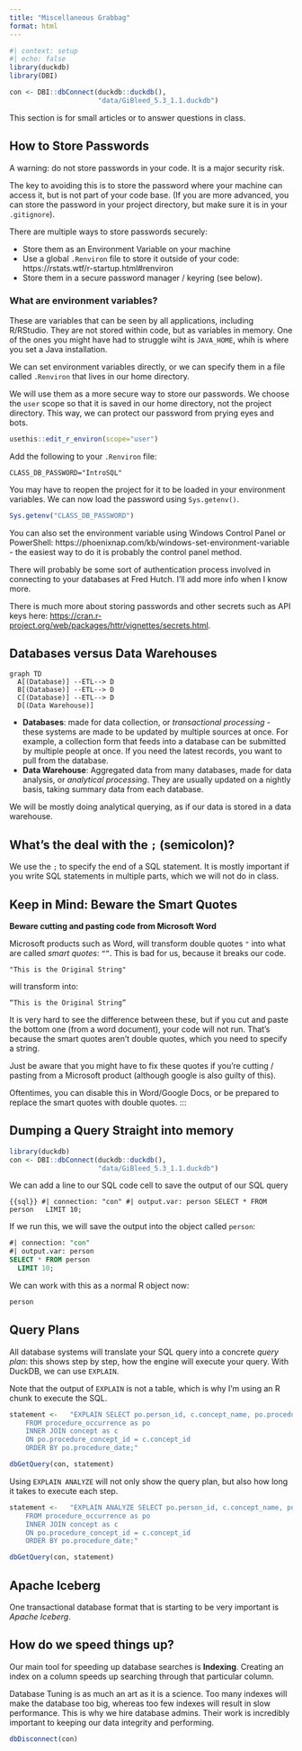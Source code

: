 ```yaml
---
title: "Miscellaneous Grabbag"
format: html
---
```


```r
#| context: setup
#| echo: false
library(duckdb)
library(DBI)

con <- DBI::dbConnect(duckdb::duckdb(), 
                      "data/GiBleed_5.3_1.1.duckdb")
```

This section is for small articles or to answer questions in class.

## How to Store Passwords

A warning: do not store passwords in your code. It is a major security risk.

The key to avoiding this is to store the password where your machine can access it, but is not part of your code base. (If you are more advanced, you can store the password in your project directory, but make sure it is in your `.gitignore`).

There are multiple ways to store passwords securely:

- Store them as an Environment Variable on your machine
- Use a global `.Renviron` file to store it outside of your code: https://rstats.wtf/r-startup.html#renviron
- Store them in a secure password manager / keyring (see below).

### What are environment variables?

These are variables that can be seen by all applications, including R/RStudio. They are not stored within code, but as variables in memory. One of the ones you might have had to struggle wiht is `JAVA_HOME`, whih is where you set a Java installation.

We can set environment variables directly, or we can specify them in a file called `.Renviron` that lives in our home directory. 

We will use them as a more secure way to store our passwords. We choose the `user` scope so that it is saved in our home directory, not the project directory. This way, we can protect our password from prying eyes and bots.

```r
usethis::edit_r_environ(scope="user")
```

Add the following to your `.Renviron` file:

```
CLASS_DB_PASSWORD="IntroSQL"
```

You may have to reopen the project for it to be loaded in your environment variables. We can now load the password using `Sys.getenv()`.

```r
Sys.getenv("CLASS_DB_PASSWORD")
```

You can also set the environment variable using Windows Control Panel or PowerShell: https://phoenixnap.com/kb/windows-set-environment-variable - the easiest way to do it is probably the control panel method.

There will probably be some sort of authentication process involved in connecting to your databases at Fred Hutch. I'll add more info when I know more.

There is much more about storing passwords and other secrets such as API keys here: <https://cran.r-project.org/web/packages/httr/vignettes/secrets.html>.

## Databases versus Data Warehouses

```mermaid
graph TD
  A[(Database)] --ETL--> D
  B[(Database)] --ETL--> D
  C[(Database)] --ETL--> D
  D[(Data Warehouse)] 

```
- **Databases**: made for data collection, or *transactional processing* - these systems are made to be updated by multiple sources at once. For example, a collection form that feeds into a database can be submitted by multiple people at once. If you need the latest records, you want to pull from the database.
- **Data Warehouse**: Aggregated data from many databases, made for data analysis, or *analytical processing*. They are usually updated on a nightly basis, taking summary data from each database. 

We will be mostly doing analytical querying, as if our data is stored in a data warehouse.

## What's the deal with the `;` (semicolon)?

We use the `;` to specify the end of a SQL statement. It is mostly important if you write SQL statements in multiple parts, which we will not do in class.


## Keep in Mind: Beware the Smart Quotes

**Beware cutting and pasting code from Microsoft Word**

Microsoft products such as Word, will transform double quotes `"` into what are called *smart quotes*: `“”`. This is bad for us, because it breaks our code.

```
"This is the Original String"
```

will transform into:

```
“This is the Original String”
```

It is very hard to see the difference between these, but if you cut and paste the bottom one (from a word document), your code will not run. That's because the smart quotes aren't double quotes, which you need to specify a string.

Just be aware that you might have to fix these quotes if you're cutting / pasting from a Microsoft product (although google is also guilty of this).

Oftentimes, you can disable this in Word/Google Docs, or be prepared to replace the smart quotes with double quotes.
:::


## Dumping a Query Straight into memory

```r
library(duckdb)
con <- DBI::dbConnect(duckdb::duckdb(), 
                      "data/GiBleed_5.3_1.1.duckdb")
```

We can add a line to our SQL code cell to save the output of our SQL query 

```{{sql}}
#| connection: "con"
#| output.var: person
SELECT * FROM person
  LIMIT 10;
```

If we run this, we will save the output into the object called `person`:

```sql
#| connection: "con"
#| output.var: person
SELECT * FROM person
  LIMIT 10;
```

We can work with this as a normal R object now: 

```r
person
```


## Query Plans

All database systems will translate your SQL query into a concrete *query plan*: this shows step by step, how the engine will execute your query. With DuckDB, we can use `EXPLAIN`.

Note that the output of `EXPLAIN` is not a table, which is why I'm using an R chunk to execute the SQL.

```r

statement <-   "EXPLAIN SELECT po.person_id, c.concept_name, po.procedure_date
    FROM procedure_occurrence as po 
    INNER JOIN concept as c
    ON po.procedure_concept_id = c.concept_id
    ORDER BY po.procedure_date;"

dbGetQuery(con, statement)
```
Using `EXPLAIN ANALYZE` will not only show the query plan, but also how long it takes to execute each step. 

```r

statement <-   "EXPLAIN ANALYZE SELECT po.person_id, c.concept_name, po.procedure_date
    FROM procedure_occurrence as po 
    INNER JOIN concept as c
    ON po.procedure_concept_id = c.concept_id
    ORDER BY po.procedure_date;"

dbGetQuery(con, statement)
```

## Apache Iceberg

One transactional database format that is starting to be very important is *Apache Iceberg*. 


## How do we speed things up?

Our main tool for speeding up database searches is **Indexing**. Creating an index on a column speeds up searching through that particular column. 

Database Tuning is as much an art as it is a science. Too many indexes will make the database too big, whereas too few indexes will result in slow performance. This is why we hire database admins. Their work is incredibly important to keeping our data integrity and performing.  

```r
dbDisconnect(con)
```

